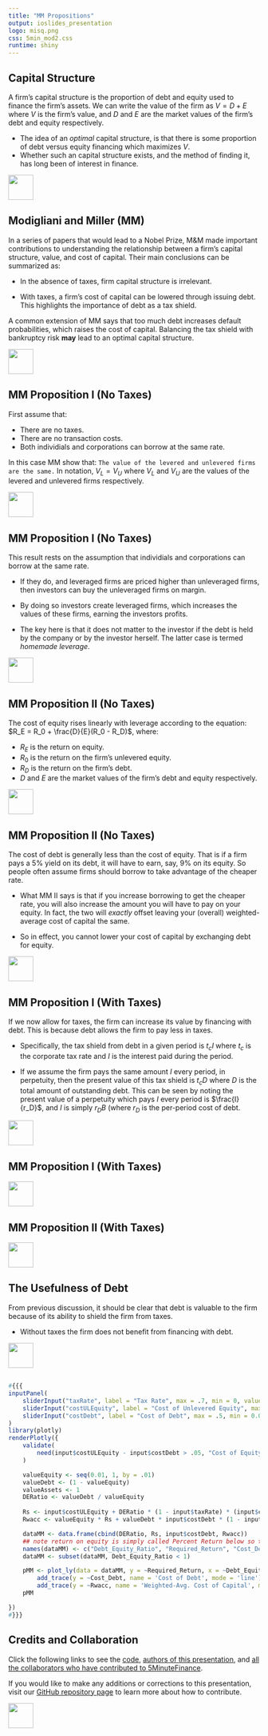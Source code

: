```yaml
---
title: "MM Propositions"
output: ioslides_presentation
logo: misq.png
css: 5min_mod2.css
runtime: shiny
---
```


## Capital Structure

A firm's capital structure is the proportion of debt and equity used to finance the firm's assets.  We can write the value of the firm as $V = D + E$ where $V$ is the firm's value, and $D$ and $E$ are the market values of the firm's debt and equity respectively.

-  The idea of an *optimal* capital structure, is that there is some proportion of debt versus equity financing which maximizes $V$. 
-  Whether such an capital structure exists, and the method of finding it, has long been of interest in finance. 

<div class="MIfooter"><img src="mi.png" style="height:50px;"></div> 

## Modigliani and Miller (MM)

In a series of papers that would lead to a Nobel Prize, M&M made important contributions to understanding the relationship between a firm's capital structure, value, and cost of capital.  Their main conclusions can be summarized as:

-  In the absence of taxes, firm capital structure is irrelevant. 

-  With taxes, a firm's cost of capital can be lowered through issuing debt.  This highlights the importance of debt as a tax shield.

A common extension of MM says that too much debt increases default probabilities, which raises the cost of capital. Balancing the tax shield with bankruptcy risk **may** lead to an optimal capital structure.

<div class="MIfooter"><img src="mi.png" style="height:50px;"></div> 

## MM Proposition I (No Taxes)

First assume that:

- There are no taxes. 
- There are no transaction costs.
- Both individials and corporations can borrow at the same rate.

In this case MM show that:  `The value of the levered and unlevered firms are the same.` In notation, $V_L = V_U$ where $V_L$ and $V_U$ are the values of the levered and unlevered firms respectively.

<div class="MIfooter"><img src="mi.png" style="height:50px;"></div> 


## MM Proposition I (No Taxes)

This result rests on the assumption that individials and corporations can borrow at the same rate.

-  If they do, and leveraged firms are priced higher than unleveraged firms, then investors can buy the unleveraged firms on margin.

-  By doing so investors create leveraged firms, which increases the values of these firms, earning the investors profits.  

-  The key here is that it does not matter to the investor if the debt is held by the company or by the investor herself.  The latter case is termed *homemade leverage*.

<div class="MIfooter"><img src="mi.png" style="height:50px;"></div> 

## MM Proposition II (No Taxes)

The cost of equity rises linearly with leverage according to the equation:  $R_E = R_0 + \frac{D}{E}(R_0 - R_D)$, where:

- $R_E$ is the return on equity.
- $R_0$ is the return on the firm's unlevered equity.
- $R_D$ is the return on the firm's debt.
- $D$ and $E$ are the market values of the firm's debt and equity respectively.  

<div class="MIfooter"><img src="mi.png" style="height:50px;"></div> 

## MM Proposition II (No Taxes)

The cost of debt is generally less than the cost of equity.  That is if a firm pays a 5\% yield on its debt, it will have to earn, say, 9\% on its equity.  So people often assume firms should borrow to take advantage of the cheaper rate.  

-  What MM II says is that if you increase borrowing to get the cheaper rate, you will also increase the amount you will have to pay on your equity. In fact, the two will *exactly* offset leaving your (overall) weighted-average cost of capital the same.  

-  So in effect, you cannot lower your cost of capital by exchanging debt for equity.

<div class="MIfooter"><img src="mi.png" style="height:50px;"></div> 


## MM Proposition I (With Taxes)

If we now allow for taxes, the firm can increase its value by financing with debt.  This is because debt allows the firm to pay less in taxes.

-  Specifically, the tax shield from debt in a given period is $t_cI$ where $t_c$ is the corporate tax rate and $I$ is the interest paid during the period.

-  If we assume the firm pays the same amount $I$ every period, in perpetuity, then the present value of this tax shield is $t_cD$ where $D$ is the total amount of outstanding debt.  This can be seen by noting the present value of a perpetuity which pays $I$ every period is $\frac{I}{r_D}$, and $I$ is simply $r_DB$ (where $r_D$ is the per-period cost of debt.

<div class="MIfooter"><img src="mi.png" style="height:50px;"></div> 

## MM Proposition I (With Taxes)



<div class="MIfooter"><img src="mi.png" style="height:50px;"></div> 

## MM Proposition II (With Taxes)



<div class="MIfooter"><img src="mi.png" style="height:50px;"></div> 

##  The Usefulness of Debt

From previous discussion, it should be clear that debt is valuable to the firm because of its ability to shield the firm from taxes.

-  Without taxes the firm does not benefit from financing with debt.

<div class="MIfooter"><img src="mi.png" style="height:50px;"></div> 

##

```r
#{{{
inputPanel(
    sliderInput("taxRate", label = "Tax Rate", max = .7, min = 0, value = .35, step = .01),
    sliderInput("costULEquity", label = "Cost of Unlevered Equity", max = .5, min = 0.01, value = .20, step = .01),
    sliderInput("costDebt", label = "Cost of Debt", max = .5, min = 0.01, value = .10, step = .01)
)
library(plotly)
renderPlotly({
    validate(
        need(input$costULEquity - input$costDebt > .05, "Cost of Equity should be greater than the Cost of Debt")
    )

    valueEquity <- seq(0.01, 1, by = .01)
    valueDebt <- (1 - valueEquity)
    valueAssets <- 1
    DERatio <- valueDebt / valueEquity
    
    Rs <- input$costULEquity + DERatio * (1 - input$taxRate) * (input$costULEquity - input$costDebt) 
    Rwacc <- valueEquity * Rs + valueDebt * input$costDebt * (1 - input$taxRate)

    dataMM <- data.frame(cbind(DERatio, Rs, input$costDebt, Rwacc))
    ## note return on equity is simply called Percent Return below so that is what shows up on the y axis
    names(dataMM) <- c("Debt_Equity_Ratio", "Required_Return", "Cost_Debt", "Rwacc")
    dataMM <- subset(dataMM, Debt_Equity_Ratio < 1)

    pMM <- plot_ly(data = dataMM, y = ~Required_Return, x = ~Debt_Equity_Ratio, text = paste(""), type = "scatter", mode = "line", name = "Cost of Equity") %>%
        add_trace(y = ~Cost_Debt, name = 'Cost of Debt', mode = 'line') %>%
        add_trace(y = ~Rwacc, name = 'Weighted-Avg. Cost of Capital', mode = 'line') 
    pMM 

})
#}}}
```




## Credits and Collaboration

Click the following links to see the [code](https://github.com/FinancialMarkets/5MinuteFinance/blob/master/Corporate_Finance/MM_Propositions/MM_propositions.Rmd), [authors of this presentation](https://github.com/FinancialMarkets/5MinuteFinance/blame/master/Corporate_Finance/MM_Propositions/MM_propositions.Rmd), and [all the collaborators who have contributed to 5MinuteFinance](https://github.com/FinancialMarkets/5MinuteFinance/graphs/contributors).

If you would like to make any additions or corrections to this presentation, visit our [GitHub repository page](https://github.com/FinancialMarkets/5MinuteFinance#how-to-contribute) to learn more about how to contribute.


<div class="MIfooter"><img src="mi.png" style="height:50px;"></div> 

